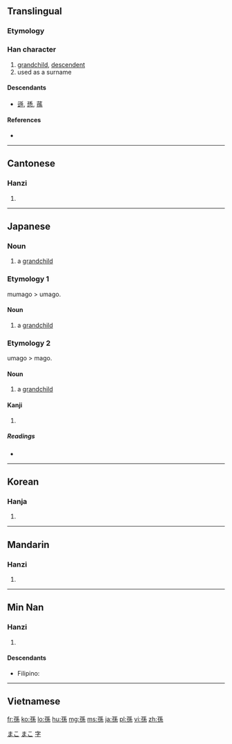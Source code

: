 {{also|孙}}
==Translingual==

===Etymology===
{{Han compound|子|系|t1=son|t2=continue|ls=ic}}

===Han character===
{{Han char|rn=39|rad=子|as=07|sn=10|four=1249<sub>3</sub>|canj=弓木竹女火 (NDHVF)}}

# [[grandchild]], [[descendent]]
# used as a surname

====Descendants====
* [[遜]], [[愻]], [[蓀]]

====References====
* {{Han ref|kx=0279.230|dkj=06987|dj=0548.190|hdz=21016.050|uh=5B6B|ud=23403|bh=AE5D|bd=44637}}

----

==Cantonese==

===Hanzi===
{{yue-hanzi|jyut=|y=syun1|sim=孙}}

# {{defn|lang=yue|sort=子07}}

----

==Japanese==

===Noun===
{{ja-noun|k|hira=むまご|rom=mumago|hidx=むまご}}

# a [[grandchild]]

===Etymology 1===

mumago > umago.

====Noun====
{{ja-noun|k|hira=うまご|rom=umago|hidx=うまご}}

# a [[grandchild]]

===Etymology 2===

umago > mago.

====Noun====
{{ja-noun|k|hira=まご|rom=mago|hidx=まご}}

# a [[grandchild]]

====Kanji====
{{ja-kanji|grade=4|rs=子07}}

# {{defn|lang=ja|sort=子07}}

=====Readings=====
* {{ja-readings|on=[[そん]] (son)|kun=[[まご]] (mago)}}

[[Category:1000 Japanese basic words|まこ]]
[[Category:ja:Family|まこ]]

----

==Korean==

===Hanja===
{{ko-hanja|hangeul=손|rv=son|mr=son}}

# {{defn|lang=ko|sort=子07}}

----

==Mandarin==

===Hanzi===
{{cmn-hanzi|sim=孙|pin=[[sūn]] ([[sun1]])|wg=sun<sup>1</sup>}}

# {{defn|lang=cmn|sort=子07}}

[[Category:Chinese surnames|字]]

----

==Min Nan==

===Hanzi===
{{nan-hanzi|poj=sun}}

# {{defn|lang=nan}}

====Descendants====
* {{context|Hokkien dialect}} Filipino: {{l|fil|Suan}}

----

==Vietnamese==
{{vi-hantu|[[tôn]], [[cháu]], [[tun]]|rs=子07}}

[[fr:孫]]
[[ko:孫]]
[[lo:孫]]
[[hu:孫]]
[[mg:孫]]
[[ms:孫]]
[[ja:孫]]
[[pl:孫]]
[[vi:孫]]
[[zh:孫]]